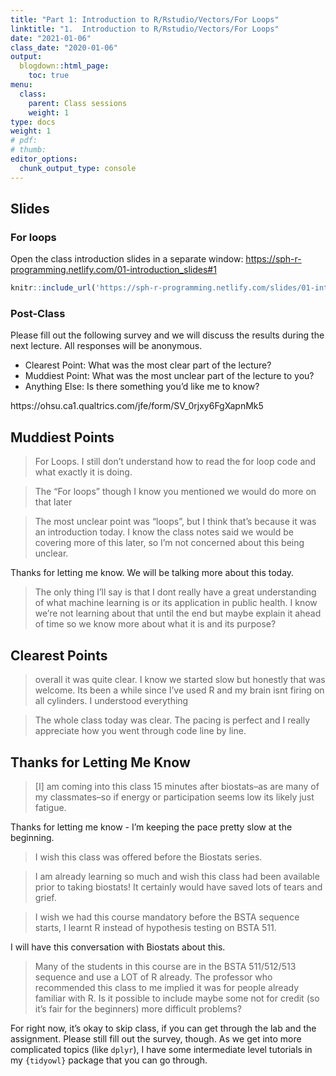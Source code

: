 ```yaml
---
title: "Part 1: Introduction to R/Rstudio/Vectors/For Loops"
linktitle: "1.  Introduction to R/Rstudio/Vectors/For Loops"
date: "2021-01-06"
class_date: "2020-01-06"
output:
  blogdown::html_page:
    toc: true
menu:
  class:
    parent: Class sessions
    weight: 1
type: docs
weight: 1
# pdf: 
# thumb: 
editor_options: 
  chunk_output_type: console
---
```


## Slides

### For loops

Open the class introduction slides in a separate window: <a href="https://sph-r-programming.netlify.com/slides/01-introduction_slides#1" target="_blank">https://sph-r-programming.netlify.com/01-introduction_slides#1</a>

```r
knitr::include_url('https://sph-r-programming.netlify.com/slides/01-introduction_slides#1')
```

### Post-Class

Please fill out the following survey and we will discuss the results during the next lecture. All responses will be anonymous.

- Clearest Point: What was the most clear part of the lecture?
- Muddiest Point: What was the most unclear part of the lecture to you?
- Anything Else: Is there something you'd like me to know?

https://ohsu.ca1.qualtrics.com/jfe/form/SV_0rjxy6FgXapnMk5


## Muddiest Points 

> For Loops. I still don't understand how to read the for loop code and what exactly it is doing.

> The "For loops" though I know you mentioned we would do more on that later

> The most unclear point was "loops", but I think that's because it was an introduction today. I know the class notes said we would be covering more of this later, so I'm not concerned about this being unclear.

Thanks for letting me know. We will be talking more about this today.

> The only thing I'll say is that I dont really have a great understanding of what machine learning is or its application in public health. I know we're not learning about that until the end but maybe explain it ahead of time so we know more about what it is and its purpose?

## Clearest Points

> overall it was quite clear. I know we started slow but honestly that was welcome. Its been a while since I've used R and my brain isnt firing on all cylinders. I understood everything

> The whole class today was clear. The pacing is perfect and I really appreciate how you went through code line by line.

## Thanks for Letting Me Know

> [I] am coming into this class 15 minutes after biostats--as are many of my classmates--so if energy or participation seems low its likely just fatigue.

Thanks for letting me know - I'm keeping the pace pretty slow at the beginning.

> I wish this class was offered before the Biostats series.

> I am already learning so much and wish this class had been available prior to taking biostats! It certainly would have saved lots of tears and grief. 

> I wish we had this course mandatory before the BSTA sequence starts, I learnt R instead of hypothesis testing on BSTA 511. 

I will have this conversation with Biostats about this.

>  Many of the students in this course are in the BSTA 511/512/513 sequence and use a LOT of R already. The professor who recommended this class to me implied it was for people already familiar with R. Is it possible to include maybe some not for credit (so it's fair for the beginners) more difficult problems?

For right now, it's okay to skip class, if you can get through the lab and the assignment. Please still fill out the survey, though. As we get into more complicated topics (like `dplyr`), I have some intermediate level tutorials in my `{tidyowl}` package that you can go through.